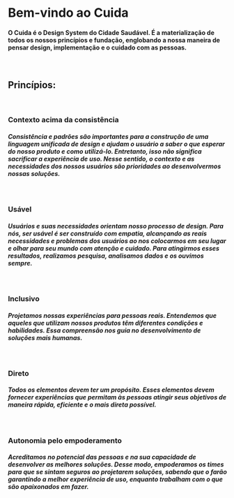 
<Meta title="Fundação/Princípios" />

# Bem-vindo ao Cuida

#### O Cuida é o Design System do Cidade Saudável. É a materialização de todos os nossos princípios e fundação, englobando a nossa maneira de pensar design, implementação e o cuidado com as pessoas.

<br />

## Princípios:
<br />

### Contexto acima da consistência
##### Consistência e padrões são importantes para a construção de uma linguagem unificada de design e ajudam o usuário a saber o que esperar do nosso produto e como utilizá-lo. Entretanto, isso não significa sacrificar a experiência de uso. Nesse sentido, o contexto e as necessidades dos nossos usuários são prioridades ao desenvolvermos nossas soluções.
<br />

### Usável
##### Usuários e suas necessidades orientam nosso processo de design. Para nós, ser usável é ser construído com empatia, alcançando as reais necessidades e problemas dos usuários ao nos  colocarmos em seu lugar e olhar para seu mundo com atenção e cuidado. Para atingirmos esses resultados, realizamos pesquisa, analisamos dados e os ouvimos sempre.
<br />

### Inclusivo
##### Projetamos nossas experiências para pessoas reais. Entendemos que  aqueles que utilizam nossos produtos têm diferentes condições e habilidades. Essa compreensão nos guia no desenvolvimento de soluções mais humanas.
<br />

### Direto
##### Todos os elementos devem ter um propósito. Esses elementos devem fornecer experiências que permitam às pessoas atingir seus objetivos de maneira rápida, eficiente e o mais direta possível.
<br />

### Autonomia pelo empoderamento
##### Acreditamos no potencial das pessoas e na sua capacidade de desenvolver as melhores soluções. Desse modo, empoderamos os times para que se sintam seguros ao projetarem soluções, sabendo que o farão garantindo a melhor experiência de uso, enquanto trabalham com o que são apaixonados em fazer.

